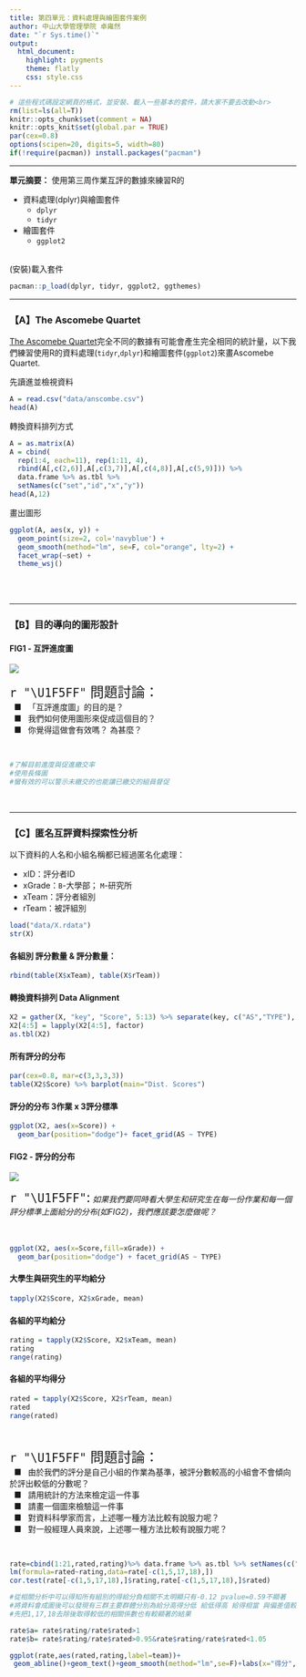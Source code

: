 ```yaml
---
title: 第四單元：資料處理與繪圖套件案例
author: 中山大學管理學院 卓雍然
date: "`r Sys.time()`"
output: 
  html_document:
    highlight: pygments
    theme: flatly
    css: style.css
---
```


```r
# 這些程式碼設定網頁的格式，並安裝、載入一些基本的套件，請大家不要去改動<br>
rm(list=ls(all=T))
knitr::opts_chunk$set(comment = NA)
knitr::opts_knit$set(global.par = TRUE)
par(cex=0.8)
options(scipen=20, digits=5, width=80)
if(!require(pacman)) install.packages("pacman")
```
<hr>

**單元摘要：** 使用第三周作業互評的數據來練習R的

* 資料處理(dplyr)與繪圖套件
    + `dplyr`
    + `tidyr`
* 繪圖套件 
    + `ggplot2` 

<br>
(安裝)載入套件
```r
pacman::p_load(dplyr, tidyr, ggplot2, ggthemes)
```
<hr>

### 【A】The Ascomebe Quartet

[The Ascomebe Quartet](https://en.wikipedia.org/wiki/Anscombe%27s_quartet)完全不同的數據有可能會產生完全相同的統計量，以下我們練習使用R的資料處理(`tidyr`,`dplyr`)和繪圖套件(`ggplot2`)來畫Ascomebe Quartet.

先讀進並檢視資料
```r
A = read.csv("data/anscombe.csv")
head(A)
```

轉換資料排列方式
```r
A = as.matrix(A)
A = cbind(
  rep(1:4, each=11), rep(1:11, 4),
  rbind(A[,c(2,6)],A[,c(3,7)],A[,c(4,8)],A[,c(5,9)])) %>% 
  data.frame %>% as.tbl %>% 
  setNames(c("set","id","x","y"))
head(A,12)
```

畫出圖形
```r
ggplot(A, aes(x, y)) +                          
  geom_point(size=2, col='navyblue') +
  geom_smooth(method="lm", se=F, col="orange", lty=2) +
  facet_wrap(~set) +
  theme_wsj()
```
<br><br><hr>

### 【B】目的導向的圖形設計

#### FIG1 - 互評進度圖
![](data/xrating.png)

<p class="qiz">
<span style="font-size:24px">`r "\U1F5FF"` 問題討論：</span><br>
&nbsp; ■ &nbsp; 「互評進度圖」的目的是？<br>
&nbsp; ■ &nbsp; 我們如何使用圖形來促成這個目的？<br>
&nbsp; ■ &nbsp; 你覺得這做會有效嗎？ 為甚麼？<br>
</p class="qiz"><br>
```r
#了解目前進度與促進繳交率
#使用長條圖
#蠻有效的可以警示未繳交的也能讓已繳交的組員督促
```

<br><hr>
### 【C】匿名互評資料探索性分析
以下資料的人名和小組名稱都已經過匿名化處理：

* xID：評分者ID
* xGrade：`B`-大學部； `M`-研究所
* xTeam：評分者組別
* rTeam：被評組別

```r
load("data/X.rdata")
str(X)
```

#### 各組別 評分數量 & 評分數量：
```r
rbind(table(X$xTeam), table(X$rTeam))
```


#### 轉換資料排列 Data Alignment
```r
X2 = gather(X, "key", "Score", 5:13) %>% separate(key, c("AS","TYPE"), sep="\\.")
X2[4:5] = lapply(X2[4:5], factor)
as.tbl(X2)
```

#### 所有評分的分布
```r
par(cex=0.8, mar=c(3,3,3,3))
table(X2$Score) %>% barplot(main="Dist. Scores")
```

#### 評分的分布 3作業 x 3評分標準
```r
ggplot(X2, aes(x=Score)) + 
  geom_bar(position="dodge")+ facet_grid(AS ~ TYPE)
```


#### FIG2 - 評分的分布
![](data/ScoreDist.png)

<span style="font-size:24px">`r "\U1F5FF"`:</span> 
*如果我們要同時看大學生和研究生在每一份作業和每一個評分標準上面給分的分布(如FIG2)，我們應該要怎麼做呢？* <br><br><br>
```r
ggplot(X2, aes(x=Score,fill=xGrade)) + 
  geom_bar(position="dodge") + facet_grid(AS ~ TYPE)
```

#### 大學生與研究生的平均給分
```r
tapply(X2$Score, X2$xGrade, mean) 
```

#### 各組的平均給分
```r
rating = tapply(X2$Score, X2$xTeam, mean) 
rating
range(rating)
```

#### 各組的平均得分
```r
rated = tapply(X2$Score, X2$rTeam, mean) 
rated
range(rated)
```
<br>

<p class="qiz">
<span style="font-size:24px">`r "\U1F5FF"` 問題討論：</span><br>
&nbsp; ■ &nbsp; 由於我們的評分是自己小組的作業為基準，被評分數較高的小組會不會傾向於評出較低的分數呢？<br>
&nbsp; ■ &nbsp; 請用統計的方法來檢定這一件事<br>
&nbsp; ■ &nbsp; 請畫一個圖來檢驗這一件事<br>
&nbsp; ■ &nbsp; 對資料科學家而言，上述哪一種方法比較有說服力呢？<br>
&nbsp; ■ &nbsp; 對一般經理人員來說，上述哪一種方法比較有說服力呢？<br>
</p class="qiz"><br>
```r
rate=cbind(1:21,rated,rating)%>% data.frame %>% as.tbl %>% setNames(c("team","rated","rating"))
lm(formula=rated~rating,data=rate[-c(1,5,17,18),])
cor.test(rate[-c(1,5,17,18),]$rating,rate[-c(1,5,17,18),]$rated)

#從相關分析中可以得知所有組別的得給分負相關不太明顯只有-0.12 pvalue=0.59不顯著
#將資料會成圖後可以發現有三群主要群體分別為給分高得分低 給低得高 給得相當 與偏差值較大的數值
#先把1,17,18去除後取得較低的相關係數也有較顯著的結果
```

```r
rate$a= rate$rating/rate$rated>1
rate$b= rate$rating/rate$rated>0.95&rate$rating/rate$rated<1.05
```

```r
ggplot(rate,aes(rated,rating,label=team))+
 geom_abline()+geom_text()+geom_smooth(method="lm",se=F)+labs(x="得分",y="給分")

```


<br><br><br>



